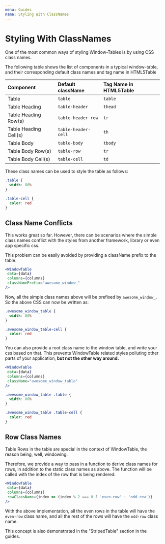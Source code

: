 ```yaml
---
menu: Guides
name: Styling With ClassNames
---
```



# Styling With ClassNames

One of the most common ways of styling Window-Tables is by using CSS class names.

The following table shows the list of components in a typical window-table,
and their corresponding default class names and tag name in HTML5Table

Component | Default className | Tag Name in HTML5Table
:--- | :--- | :---
Table | `table` | `table`
Table Heading | `table-header` | `thead`
Table Heading Row(s) | `table-header-row` | `tr`
Table Heading Cell(s) | `table-header-cell` | `th`
Table Body | `table-body` | `tbody`
Table Body Row(s) | `table-row` | `tr`
Table Body Cell(s) | `table-cell` | `td`

These class names can be used to style the table as follows:

```css
.table {
  width: 80%
}

.table-cell {
  color: red
}
```

## Class Name Conflicts
This works great so far. However, there can be scenarios where the simple class names conflict with the
styles from another framework, library or even app specific css.

This problem can be easily avoided by providing a className prefix to the table.

```jsx
<WindowTable
 data={data}
 columns={columns}
 classNamePrefix="awesome_window_"
/>
```

Now, all the simple class names above will be prefixed by `awesome_window_`.
So the above CSS can now be written as:

```css
.awesome_window_table {
  width: 80%
}

.awesome_window_table-cell {
  color: red
}
```

You can also provide a root class name to the window table, and write your css based on that.
This prevents WindowTable related styles polluting other parts of your application, **but not the
other way around.**

```jsx
<WindowTable
 data={data}
 columns={columns}
 className="awesome_window_table"
/>
```
```css
.awesome_window_table .table {
  width: 80%
}

.awesome_window_table .table-cell {
  color: red
}
```

## Row Class Names
Table Rows in the table are special in the context of WindowTable, the reason being, well, windowing.

Therefore, we provide a way to pass in a function to derive class names for rows, in addition to the
static class names as above. The function will be called with the index of the row that is being
rendered.

```jsx
<WindowTable
 data={data}
 columns={columns}
 rowClassName={index => (index % 2 === 0 ? 'even-row' : 'odd-row')}
/>
```

With the above implementation, all the even rows in the table will have the `even-row` class name,
and all the rest of the rows will have the `odd-row` class name.

This concept is also demonstrated in the "StripedTable" section in the guides.
